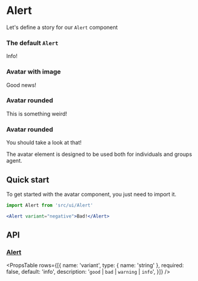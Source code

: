 


<Meta title="Elements|Alert" component={Alert}/>

# Alert
Let's define a story for our `Alert` component

### The default `Alert`
<Preview>
  <Story name="default | info">
    <Alert variant="info">Info!</Alert>
  </Story>
</Preview>

### Avatar with image
<Preview>
  <Story name="good">
    <Alert variant="good">Good news!</Alert>
  </Story>
</Preview>

### Avatar rounded
<Preview>
  <Story name="warning">
    <Alert variant="warning">This is something weird!</Alert>
  </Story>
</Preview>

### Avatar rounded
<Preview>
  <Story name="bad">
    <Alert variant="negative">You should take a look at that!</Alert>
  </Story>
</Preview>

The avatar element is designed to be used both for individuals and groups agent.

## Quick start
To get started with the avatar component, you just need to import it.

```jsx
import Alert from 'src/ui/Alert'

<Alert variant="negative">Bad!</Alert>
```
## API
### [Alert](https://gitlab.com/moodlenet/frontend/tree/develop/src/ui/elements/Alert)
<PropsTable rows={[{
    name: 'variant',
    type: { name: 'string' },
    required: false,
    default: 'info',
    description: '`good` | `bad` | `warning` | `info`',
  }]} />
